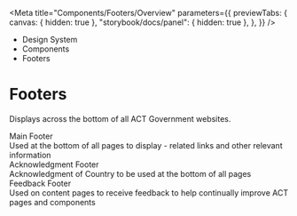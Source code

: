 
<Meta
	title="Components/Footers/Overview"
	parameters={{
		previewTabs: {
			canvas: { hidden: true },
			"storybook/docs/panel": { hidden: true },
		},
	}}
/>

<div className="act-docs-container">
	<Masthead />
	<main className="act-body">
		<div className="act-flex act-flex-light-purple">
			<div className="act-flex__container act-flex__container-padding-trim">
				<div className="act-flex__grid">
					<div className="act-flex__row">
						<div className="act-col__cw-12">
							<div className="act-box">
								<div className="act-breadcrumbs">
									<ul className="act-breadcrumbs__container">
										<li className="act-breadcrumbs__crumb act-h6">
											<LinkTo className="act-breadcrumbs__crumb__link" kind="system-introduction--page">
												Design System <i className="fa-solid fa-angle-right"></i>
											</LinkTo>
										</li>
										<li className="act-breadcrumbs__crumb act-h6">
											<LinkTo className="act-breadcrumbs__crumb__link" kind="components-overview--page">
												Components <i className="fa-solid fa-angle-right"></i>
											</LinkTo>
										</li>
										<li className="act-breadcrumbs__crumb act-h6">
											<LinkTo className="act-breadcrumbs__crumb__link" kind="components-footers-overview--page">
												Footers <i className="fa-solid fa-angle-right"></i>
											</LinkTo>
										</li>
									</ul>
								</div>
								<h1>Footers</h1>
								<p>Displays across the bottom of all ACT Government websites.</p>
							</div>
						</div>
					</div>
				</div>
			</div>
		</div>
		<div className="act-flex">
			<div className="act-flex__container">
				<div className="act-flex__grid">
					<div className="act-flex__row">
						<div className="act-col__cw-12">
							<div className="act-box">
								<div className="act-card-grid">
									<LinkTo className="act-card act-card__primary act-card__feature--icon" kind="components-footers-main-footer--main-footer">
										<div class="act-card__container">
											<div class="act-card__content">
												<div class="act-card__icon">
													<i class="fa-solid fa-shoe-prints"></i>
												</div>
												<div class="act-card__title">Main Footer</div>
												<div class="act-card__description">Used at the bottom of all pages to display - related links and other relevant information</div>
												<div class="act-card__cta">
													<i class="fa-solid fa-arrow-right"></i>
												</div>
											</div>
										</div>
									</LinkTo>
									<LinkTo className="act-card act-card__primary act-card__feature--icon" kind="components-footers-acknowledgement-footer--acknowledgement-footer">
										<div class="act-card__container">
											<div class="act-card__content">
												<div class="act-card__icon">
													<i class="fa-solid fa-leaf"></i>
												</div>
												<div class="act-card__title">Acknowledgment Footer</div>
												<div class="act-card__description">Acknowledgment of Country to be used at the bottom of all pages</div>
												<div class="act-card__cta">
													<i class="fa-solid fa-arrow-right"></i>
												</div>
											</div>
										</div>
									</LinkTo>
									<LinkTo className="act-card act-card__primary act-card__feature--icon" kind="components-footers-feedback-footer--feedback-footer">
										<div class="act-card__container">
											<div class="act-card__content">
												<div class="act-card__icon">
													<i class="fa-solid fa-comment-dots"></i>
												</div>
												<div class="act-card__title">Feedback Footer</div>
												<div class="act-card__description">Used on content pages to receive feedback to help continually improve ACT pages and components</div>
												<div class="act-card__cta">
													<i class="fa-solid fa-arrow-right"></i>
												</div>
											</div>
										</div>
									</LinkTo>
								</div>
							</div>
						</div>
					</div>
				</div>
			</div>
		</div>
	</main>
	<footer className="act-footer">
		<AoC />
		<Footer />
	</footer>
</div>
